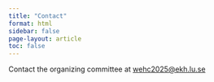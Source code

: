 ```yaml
---
title: "Contact"
format: html
sidebar: false
page-layout: article
toc: false
---
```


Contact the organizing committee at [wehc2025@ekh.lu.se](mailto:wehc2025@ekh.lu.se)
